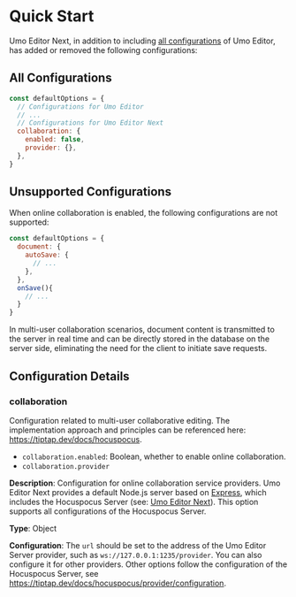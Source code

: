 # Quick Start

Umo Editor Next, in addition to including [all configurations](../options/default) of Umo Editor, has added or removed the following configurations:

## All Configurations
``` js
const defaultOptions = {
  // Configurations for Umo Editor
  // ...
  // Configurations for Umo Editor Next
  collaboration: {
    enabled: false,
    provider: {},
  },
}
```

## Unsupported Configurations

When online collaboration is enabled, the following configurations are not supported:

``` js
const defaultOptions = {
  document: {
    autoSave: {
      // ...
    },
  },
  onSave(){
    // ...
  }
}
```

In multi-user collaboration scenarios, document content is transmitted to the server in real time and can be directly stored in the database on the server side, eliminating the need for the client to initiate save requests.

## Configuration Details

### collaboration

Configuration related to multi-user collaborative editing. The implementation approach and principles can be referenced here: https://tiptap.dev/docs/hocuspocus.

- `collaboration.enabled`: Boolean, whether to enable online collaboration.
- `collaboration.provider`

**Description**: Configuration for online collaboration service providers. Umo Editor Next provides a default Node.js server based on [Express](https://expressjs.com/), which includes the Hocuspocus Server (see: [Umo Editor Next](../server)). This option supports all configurations of the Hocuspocus Server.

**Type**: Object

**Configuration**: The `url` should be set to the address of the Umo Editor Server provider, such as `ws://127.0.0.1:1235/provider`. You can also configure it for other providers. Other options follow the configuration of the Hocuspocus Server, see https://tiptap.dev/docs/hocuspocus/provider/configuration.




